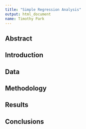 ```yaml
---
title: "Simple Regression Analysis"
output: html_document
name: Timothy Park
---
```


## Abstract
## Introduction
## Data
## Methodology
## Results
## Conclusions